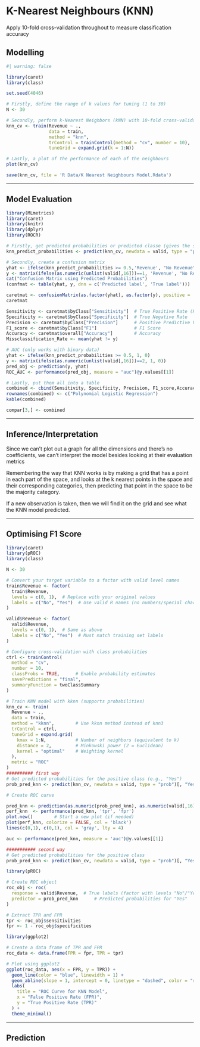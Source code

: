 # K-Nearest Neighbours (KNN)

Apply 10-fold cross-validation throughout to measure classification accuracy

## Modelling

```r
#| warning: false

library(caret)
library(class) 

set.seed(4046)

# Firstly, define the range of k values for tuning (1 to 30)
N <- 30

# Secondly, perform k-Nearest Neighbors (kNN) with 10-fold cross-validation to find the optimal number of neighbors (k) for classification
knn_cv <- train(Revenue ~ ., 
                data = train,
                method = "knn",
                trControl = trainControl(method = "cv", number = 10),
                tuneGrid = expand.grid(k = 1:N))

# Lastly, a plot of the performance of each of the neighbours
plot(knn_cv)

save(knn_cv, file = 'R Data/K Nearest Neighbours Model.Rdata')

```

------------------------------------------------------------------------

\newpage

## Model Evaluation 

```r
library(MLmetrics)
library(caret)
library(knitr)
library(dplyr)
library(ROCR)

# Firstly, get predicted probabilities or predicted classe (gives the same conclusions) from model
knn_predict_probabilities <- predict(knn_cv, newdata = valid, type = "prob")[, "1"]

# Secondly, create a confusion matrix
yhat <- ifelse(knn_predict_probabilities >= 0.5,'Revenue', "No Revenue")
y <- matrix(ifelse(as.numeric(unlist(valid[,16]))==1, 'Revenue', "No Revenue"))
cat("Confusion Matrix using Predicted Probabilities")
(confmat <- table(yhat, y, dnn = c('Predicted label', 'True label')))

caretmat <- confusionMatrix(as.factor(yhat), as.factor(y), positive = 'Revenue')
caretmat 

Sensitivity <- caretmat$byClass["Sensitivity"]  # True Positive Rate (Recall)
Specificity <- caretmat$byClass["Specificity"]  # True Negative Rate
Precision <- caretmat$byClass["Precision"]      # Positive Predictive Value
F1_score <- caretmat$byClass["F1"]              # F1 Score
Accuracy <- caretmat$overall["Accuracy"]        # Accuracy
Missclassification_Rate <- mean(yhat != y)

# AUC (only works with binary data)
yhat <- ifelse(knn_predict_probabilities >= 0.5, 1, 0)
y <- matrix(ifelse(as.numeric(unlist(valid[,16]))==2, 1, 0))
pred_obj <- prediction(y, yhat)
ROC_AUC <- performance(pred_obj, measure = "auc")@y.values[[1]]

# Lastly, put them all into a table
combined <- cbind(Sensitivity, Specificity, Precision, F1_score,Accuracy, Missclassification_Rate, ROC_AUC)
rownames(combined) <- c("Polynomial Logistic Regression")
kable(combined)

compar[3,] <- combined
```

------------------------------------------------------------------------

\newpage

## Inference/Interpretation

Since we can't plot out a graph for all the dimensions and there's no coefficients, we can't interpret the model besides looking at their evaluation metrics

Remembering the way that KNN works is by making a grid that has a point in each part of the space, and looks at the k nearest points in the space and their corresponding categories, then predicting that point in the space to be the majority category.

If a new observation is taken, then we will find it on the grid and see what the KNN model predicted.

------------------------------------------------------------------------

\newpage

## Optimising F1 Score

```r
library(caret)
library(pROC)
library(class)

N <- 30

# Convert your target variable to a factor with valid level names
train$Revenue <- factor(
  train$Revenue,
  levels = c(0, 1),  # Replace with your original values
  labels = c("No", "Yes")  # Use valid R names (no numbers/special characters)
)

valid$Revenue <- factor(
  valid$Revenue,
  levels = c(0, 1),  # Same as above
  labels = c("No", "Yes")  # Must match training set labels
)

# Configure cross-validation with class probabilities
ctrl <- trainControl(
  method = "cv",
  number = 10,
  classProbs = TRUE,      # Enable probability estimates
  savePredictions = "final",
  summaryFunction = twoClassSummary
)

# Train KNN model with kknn (supports probabilities)
knn_cv <- train(
  Revenue ~ .,
  data = train,
  method = "kknn",        # Use kknn method instead of knn3
  trControl = ctrl,
  tuneGrid = expand.grid(
    kmax = 1:N,           # Number of neighbors (equivalent to k)
    distance = 2,         # Minkowski power (2 = Euclidean)
    kernel = "optimal"    # Weighting kernel
  ),
  metric = "ROC"
)
########## first way
# Get predicted probabilities for the positive class (e.g., "Yes")
prob_pred_knn <- predict(knn_cv, newdata = valid, type = "prob")[, "Yes"]

# Create ROC curve

pred_knn <- prediction(as.numeric(prob_pred_knn), as.numeric(valid[,16]))
perf_knn  <- performance(pred_knn, 'tpr', 'fpr')
plot.new()        # Start a new plot (if needed)
plot(perf_knn, colorize = FALSE, col = 'black')
lines(c(0,1), c(0,1), col = 'gray', lty = 4)

auc <- performance(pred_knn, measure = 'auc')@y.values[[1]]

########### second way
# Get predicted probabilities for the positive class
prob_pred_knn <- predict(knn_cv, newdata = valid, type = "prob")[, "Yes"]

library(pROC)

# Create ROC object
roc_obj <- roc(
  response = valid$Revenue,  # True labels (factor with levels "No"/"Yes")
  predictor = prob_pred_knn      # Predicted probabilities for "Yes"
)

# Extract TPR and FPR
tpr <- roc_obj$sensitivities
fpr <- 1 - roc_obj$specificities

library(ggplot2)

# Create a data frame of TPR and FPR
roc_data <- data.frame(FPR = fpr, TPR = tpr)

# Plot using ggplot2
ggplot(roc_data, aes(x = FPR, y = TPR)) +
  geom_line(color = "blue", linewidth = 1) +
  geom_abline(slope = 1, intercept = 0, linetype = "dashed", color = "red") +
  labs(
    title = "ROC Curve for KNN Model",
    x = "False Positive Rate (FPR)",
    y = "True Positive Rate (TPR)"
  ) +
  theme_minimal()
```

------------------------------------------------------------------------

\newpage

## Prediction

```r
```
